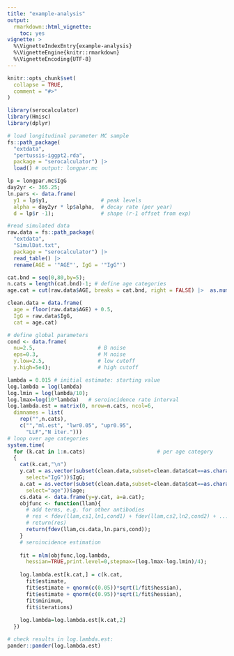 ```yaml
---
title: "example-analysis"
output: 
  rmarkdown::html_vignette:
    toc: yes
vignette: >
  %\VignetteIndexEntry{example-analysis}
  %\VignetteEngine{knitr::rmarkdown}
  %\VignetteEncoding{UTF-8}
---
```


```r
knitr::opts_chunk$set(
  collapse = TRUE,
  comment = "#>"
)
```

```r
library(serocalculator)
library(Hmisc)
library(dplyr)
```

```r

# load longitudinal parameter MC sample
fs::path_package(
  "extdata", 
  "pertussis-iggpt2.rda", 
  package = "serocalculator") |> 
  load() # output: longpar.mc

lp = longpar.mc$IgG
day2yr <- 365.25;
ln.pars <- data.frame(
  y1 = lp$y1,                 # peak levels
  alpha = day2yr * lp$alpha,  # decay rate (per year)
  d = lp$r -1);               # shape (r-1 offset from exp)

#read simulated data
raw.data = fs::path_package(
  "extdata", 
  "SimulDat.txt", 
  package = "serocalculator") |> 
  read_table() |> 
  rename(AGE = '"AGE"', IgG = '"IgG"')

```

```r

cat.bnd = seq(0,80,by=5); 
n.cats = length(cat.bnd)-1; # define age categories
age.cat = cut(raw.data$AGE, breaks = cat.bnd, right = FALSE) |>  as.numeric()

clean.data = data.frame(
  age = floor(raw.data$AGE) + 0.5,
  IgG = raw.data$IgG,
  cat = age.cat)

# define global parameters
cond <- data.frame(
  nu=2.5,                    # B noise
  eps=0.3,                   # M noise
  y.low=2.5,                 # low cutoff
  y.high=5e4);               # high cutoff

lambda = 0.015 # initial estimate: starting value
log.lambda = log(lambda)
log.lmin = log(lambda/10);
log.lmax=log(10*lambda)   # seroincidence rate interval
log.lambda.est = matrix(0, nrow=n.cats, ncol=6,
  dimnames = list(
    rep("",n.cats),
    c("","ml.est", "lwr0.05", "upr0.95",
      "LLF","N iter.")))
# loop over age categories
system.time(
  for (k.cat in 1:n.cats)                       # per age category
  { 
    cat(k.cat,"\n")
    y.cat = as.vector(subset(clean.data,subset=clean.data$cat==as.character(k.cat),
      select="IgG"))$IgG;
    a.cat = as.vector(subset(clean.data,subset=clean.data$cat==as.character(k.cat),
      select="age"))$age;
    cs.data <- data.frame(y=y.cat, a=a.cat);
    objfunc <- function(llam){
      # add terms, e.g. for other antibodies
      # res < fdev(llam,cs1,ln1,cond1) + fdev(llam,cs2,ln2,cond2) + ...
      # return(res)
      return(fdev(llam,cs.data,ln.pars,cond));
    }
    # seroincidence estimation
    
    fit = nlm(objfunc,log.lambda,
      hessian=TRUE,print.level=0,stepmax=(log.lmax-log.lmin)/4);
    
    log.lambda.est[k.cat,] = c(k.cat,
      fit$estimate,
      fit$estimate + qnorm(c(0.05))*sqrt(1/fit$hessian),
      fit$estimate + qnorm(c(0.95))*sqrt(1/fit$hessian),
      fit$minimum,
      fit$iterations)
    
    log.lambda=log.lambda.est[k.cat,2]
  })

```

```r
# check results in log.lambda.est:
pander::pander(log.lambda.est)

```

